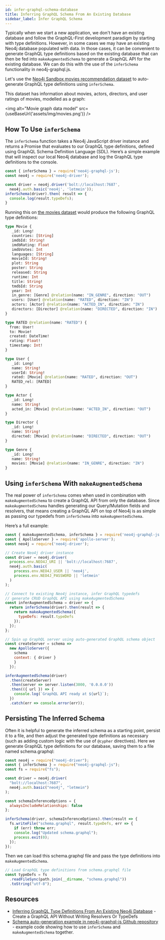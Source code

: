 ```yaml
---
id: infer-graphql-schema-database
title: Inferring GraphQL Schema From An Existing Database
sidebar_label: Infer GraphQL Schema
---
```



Typically when we start a new application, we don't have an existing database and follow the GraphQL-First development paradigm by starting with type definitions. However, in some cases we may have an existing Neo4j database populated with data. In those cases, it can be convenient to generate GraphQL type definitions based on the existing database that can then be fed into `makeAugmentedSchema` to generate a GraphQL API for the existing database. We can do this with the use of the `inferSchema` functionality in neo4j-graphql.js.

Let's use the [Neo4j Sandbox movies recommendation dataset](https://neo4j.com/sandbox?usecase=recommendations) to auto-generate GraphQL type definitions using `inferSchema`.

This dataset has information about movies, actors, directors, and user ratings of movies, modelled as a graph:

<img alt="Movie graph data model" src={useBaseUrl('assets/img/movies.png')} />

## How To Use `inferSchema`

The `inferSchema` function takes a Neo4j JavaScript driver instance and returns a Promise that evaluates to our GraphQL type definitions, defined using GraphQL Schema Definition Language (SDL). Here’s a simple example that will inspect our local Neo4j database and log the GraphQL type definitions to the console.

```js
const { inferSchema } = require('neo4j-graphql-js');
const neo4j = require('neo4j-driver');

const driver = neo4j.driver('bolt://localhost:7687',
  neo4j.auth.basic('neo4j', 'letmein'));
inferSchema(driver).then( result => {
  console.log(result.typeDefs);
}
```

Running this on [the movies dataset](https://neo4j.com/sandbox?usecase=recommendations) would produce the following GraphQL type definitions:

```graphql
type Movie {
   _id: Long!
   countries: [String]
   imdbId: String!
   imdbRating: Float
   imdbVotes: Int
   languages: [String]
   movieId: String!
   plot: String
   poster: String
   released: String
   runtime: Int
   title: String!
   tmdbId: String
   year: Int
   in_genre: [Genre] @relation(name: "IN_GENRE", direction: "OUT")
   users: [User] @relation(name: "RATED", direction: "IN")
   actors: [Actor] @relation(name: "ACTED_IN", direction: "IN")
   directors: [Director] @relation(name: "DIRECTED", direction: "IN")
}

type RATED @relation(name: "RATED") {
  from: User!
  to: Movie!
  created: DateTime!
  rating: Float!
  timestamp: Int!
}

type User {
   _id: Long!
   name: String!
   userId: String!
   rated: [Movie] @relation(name: "RATED", direction: "OUT")
   RATED_rel: [RATED]
}

type Actor {
   _id: Long!
   name: String!
   acted_in: [Movie] @relation(name: "ACTED_IN", direction: "OUT")
}

type Director {
   _id: Long!
   name: String!
   directed: [Movie] @relation(name: "DIRECTED", direction: "OUT")
}

type Genre {
   _id: Long!
   name: String!
   movies: [Movie] @relation(name: "IN_GENRE", direction: "IN")
}
```

## Using `inferSchema` With `makeAugmentedSchema`

The real power of `inferSchema` comes when used in combination with `makeAugmentedSchema` to create a GraphQL API from only the database. Since `makeAugmentedSchema` handles generating our Query/Mutation fields and resolvers, that means creating a GraphQL API on top of Neo4j is as simple as passing our typedefs from `inferSchema` into `makeAugmentedSchema`.

Here’s a full example:

```js
const { makeAugmentedSchema, inferSchema } = require('neo4j-graphql-js');
const { ApolloServer } = require('apollo-server');
const neo4j = require('neo4j-driver');

// Create Neo4j driver instance
const driver = neo4j.driver(
  process.env.NEO4J_URI || 'bolt://localhost:7687',
  neo4j.auth.basic(
    process.env.NEO4J_USER || 'neo4j',
    process.env.NEO4J_PASSWORD || 'letmein'
  )
);

// Connect to existing Neo4j instance, infer GraphQL typedefs
// generate CRUD GraphQL API using makeAugmentedSchema
const inferAugmentedSchema = driver => {
  return inferSchema(driver).then(result => {
    return makeAugmentedSchema({
      typeDefs: result.typeDefs
    });
  });
};

// Spin up GraphQL server using auto-generated GraphQL schema object
const createServer = schema =>
  new ApolloServer({
    schema
    context: { driver }
    }
  });

inferAugmentedSchema(driver)
  .then(createServer)
  .then(server => server.listen(3000, '0.0.0.0'))
  .then(({ url }) => {
    console.log(`GraphQL API ready at ${url}`);
  })
  .catch(err => console.error(err));
```

## Persisting The Inferred Schema

Often it is helpful to generate the inferred schema as a starting point, persist it to a file, and then adjust the generated type definitions as necessary (such as adding custom logic with the use of `@cypher` directives). Here we generate GraphQL type definitions for our database, saving them to a file named schema.graphql:

```js
const neo4j = require("neo4j-driver");
const { inferSchema } = require("neo4j-graphql-js");
const fs = require("fs");

const driver = neo4j.driver(
  "bolt://localhost:7687",
  neo4j.auth.basic("neo4j", "letmein")
);

const schemaInferenceOptions = {
  alwaysIncludeRelationships: false
};

inferSchema(driver, schemaInferenceOptions).then(result => {
  fs.writeFile("schema.graphql", result.typeDefs, err => {
    if (err) throw err;
    console.log("Updated schema.graphql");
    process.exit(0);
  });
});
```

Then we can load this schema.graphql file and pass the type definitions into `makeAugmentedSchema`.

```js
// Load GraphQL type definitions from schema.graphql file
const typeDefs = fs
  .readFileSync(path.join(__dirname, "schema.graphql"))
  .toString("utf-8");
```

## Resources

- [Inferring GraphQL Type Definitions From An Existing Neo4j Database](https://blog.grandstack.io/inferring-graphql-type-definitions-from-an-existing-neo4j-database-dadca2138b25) - Create a GraphQL API Without Writing Resolvers Or TypeDefs
- [Schema auto-generation example in neo4j-graphql-js Github repository](https://github.com/neo4j-graphql/neo4j-graphql-js/blob/master/example/autogenerated/autogen.js) - example code showing how to use `inferSchema` and `makeAugmentedSchema` together.

<FeedbackWidget />